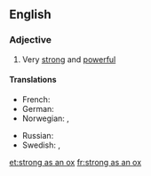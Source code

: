 ==English==

===Adjective===
{{head|en|adjective|head=as [[strong]] as an [[ox]]}}

# {{context|simile|lang=en}} Very [[strong]] and [[powerful]]

====Translations====
{{trans-top|very strong and powerful}}
* French: {{t+|fr|fort comme un Turc}}
* German: {{t|de|stark wie ein Ochse}}
* Norwegian: {{t|no|sterk som en bjørn}}, {{t+|no|sterk som en okse}}
{{trans-mid}}
* Russian: {{t|ru|силён как бык|tr=siljón kak byk|sc=Cyrl}}
* Swedish: {{t|sv|stark som en björn}}, {{t|sv|stark som en oxe}}
{{trans-bottom}}

[[et:strong as an ox]]
[[fr:strong as an ox]]